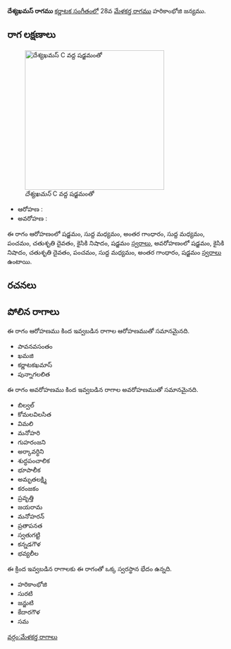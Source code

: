 {{Infobox ragam
	| name          	= దేశ్యఖమస్
	| synonym	    	= 
	| mela          	= 
	| chakra        	= 
	| janaka        	= 
	| type          	= షడవ
	| arohanam      	= {{svaraC|S|M1|G3|M1|P|D2|N2|S'}} 
	| avarohanam    	= {{svaraC|S'|N2|D2|P|M1|G3|S}}
	| jeeva         	=
	| chhaya        	=
	| nyasa         	=
	| vishesha      	= 
	| equivalent  		= 
}}
{{కర్ణాటక సంగీత రాగాలు}}
'''దేశ్యఖమస్ రాగము''' [[కర్ణాటక సంగీతం]]లో 28వ [[మేళకర్త రాగము]] హరికాంభోజి జన్యము. 


==రాగ లక్షణాలు==
[[Image:deshyakhamas_kb2wiki.png|thumb|right|316px|''దేశ్యఖమస్'' C వద్ద షడ్జమంతో]]

* ఆరోహణ : {{svaraC|S|M1|G3|M1|P|D2|N2|S'}} 
* అవరోహణ : {{svaraC|S'|N2|D2|P|M1|G3|S}}

ఈ రాగం ఆరోహణంలో షడ్జమం, సుద్ద మధ్యమం, అంతర గాంధారం, సుద్ద మధ్యమం, పంచమం, చతుశృతి దైవతం, కైసికి నిషాదం, షడ్జమం [[స్వరాలు]], అవరోహణంలో షడ్జమం, కైసికి నిషాదం, చతుశృతి దైవతం, పంచమం, సుద్ద మధ్యమం, అంతర గాంధారం, షడ్జమం [[స్వరాలు]] ఉంటాయి.

==రచనలు==



==పోలిన రాగాలు==
ఈ రాగం ఆరోహణము కింద ఇవ్వబడిన రాగాల ఆరోహణముతో సమానమైనది.
* పావనవసంతం
* ఖమజి
* కర్ణాటకఖమాస్
* పున్నాగలలిత

ఈ రాగం అవరోహణము కింద ఇవ్వబడిన రాగాల అవరోహణముతో సమానమైనది.
* బిల్వల్
* కోమలవిలసిత
* విమలి
* మనోహరి
* గుహరంజని
* అర్కావర్ధిని
* శుద్ధపంచాలిక
*  భూపాలీక
* అమృతలక్ష్మి
* కరంజకం
* ప్రవృత్తి
* జయరామ
* మనోహరన్
* ప్రతాపనత
* స్వతుగట్టి
* కన్నడగౌళ
* భవ్యలీల

ఈ క్రింద ఇవ్వబడిన రాగాలకు ఈ రాగంతో ఒక్క స్వరస్థాన భేదం ఉన్నది.
* హరికాంభోజి
* సురటి
* జన్జుటి
* కేదారగౌళ
* సమ



[[వర్గం:మేళకర్త రాగాలు]]